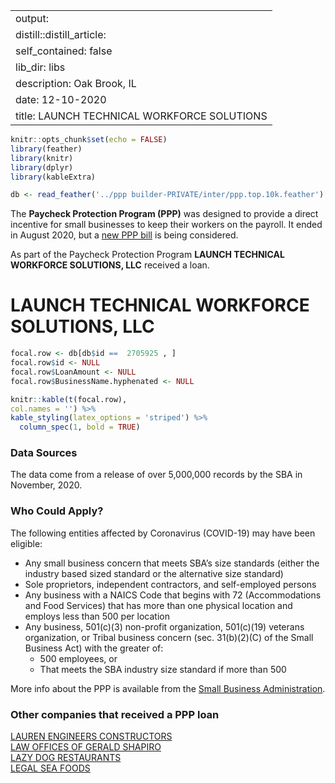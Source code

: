 
---
output:
  distill::distill_article:
    self_contained: false
    lib_dir: libs
description: Oak Brook, IL 
date: 12-10-2020
title: LAUNCH TECHNICAL WORKFORCE SOLUTIONS 
---




```r
knitr::opts_chunk$set(echo = FALSE)
library(feather)
library(knitr)
library(dplyr)
library(kableExtra)

db <- read_feather('../ppp builder-PRIVATE/inter/ppp.top.10k.feather')

```



The **Paycheck Protection Program (PPP)** was designed to provide a direct incentive for small businesses to keep their workers on the payroll. It ended in August 2020, but a [new PPP bill](https://thehill.com/policy/finance/529092-bipartisan-support-for-new-ppp-loans-gains-momentum-in-congress) is being considered.

As part of the Paycheck Protection Program **LAUNCH TECHNICAL WORKFORCE SOLUTIONS, LLC** received a loan.


# LAUNCH TECHNICAL WORKFORCE SOLUTIONS, LLC 

```r
focal.row <- db[db$id ==  2705925 , ]
focal.row$id <- NULL
focal.row$LoanAmount <- NULL
focal.row$BusinessName.hyphenated <- NULL

knitr::kable(t(focal.row), 
col.names = '') %>%
kable_styling(latex_options = 'striped') %>%
  column_spec(1, bold = TRUE)


```

### Data Sources

The data come from a release of over 5,000,000 records by the SBA in November, 2020.


### Who Could Apply?

The following entities affected by Coronavirus (COVID-19) may have been eligible:

+ Any small business concern that meets SBA’s size standards (either the industry based sized standard or the alternative size standard)
+ Sole proprietors, independent contractors, and self-employed persons
+ Any business with a NAICS Code that begins with 72 (Accommodations and Food Services) that has more than one physical location and employs less than 500 per location
+ Any business, 501(c)(3) non-profit organization, 501(c)(19) veterans organization, or Tribal business concern (sec. 31(b)(2)(C) of the Small Business Act) with the greater of:
  + 500 employees, or 
  + That meets the SBA industry size standard if more than 500


More info about the PPP is available from the [Small Business Administration](https://www.sba.gov/funding-programs/loans/coronavirus-relief-options/paycheck-protection-program).

 
### Other companies that received a PPP loan 
   
 [LAUREN ENGINEERS CONSTRUCTORS](/Paycheck-Protection-Program/2710335-LAUREN-ENGINEERS-CONSTRUCTORS) <br> [LAW OFFICES OF GERALD SHAPIRO](/Paycheck-Protection-Program/2725493-LAW-OFFICES-OF-GERALD-SHAPIRO) <br> [LAZY DOG RESTAURANTS](/Paycheck-Protection-Program/2735716-LAZY-DOG-RESTAURANTS) <br> [LEGAL SEA FOODS](/Paycheck-Protection-Program/2754628-LEGAL-SEA-FOODS) <br>